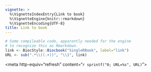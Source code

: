 ```yaml
---
vignette: >
  %\VignetteIndexEntry{Link to book}
  %\VignetteEngine{knitr::rmarkdown}
  %\VignetteEncoding{UTF-8}
title: Link to book
---    
```


```r
# Some compileable code, apparently needed for the engine
# to recognize this as Rmarkdown.
link <- BiocStyle::Biocbook("SingleRBook", label="link")
URL <- sub(".*\\((.+))", "\\1", link)
```

<meta charset="utf-8">
<meta http-equiv="refresh" content="`r sprintf("0; URL=%s", URL)`">
<link rel="canonical" href="`r URL`">
